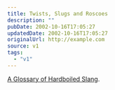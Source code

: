 ```yaml
---
title: Twists, Slugs and Roscoes
description: ""
pubDate: 2002-10-16T17:05:27
updatedDate: 2002-10-16T17:05:27
originalUrl: http://example.com
source: v1
tags:
  - "v1"
---
```


[A Glossary of Hardboiled Slang][1].

[1]: http://www.miskatonic.org/slang.html "Miskatonic University Press: A Glossary of Hardboiled Slang"
